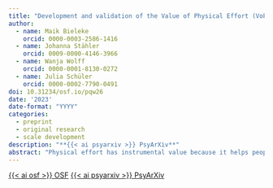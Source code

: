 ```yaml
---
title: "Development and validation of the Value of Physical Effort (VoPE) scale"
author:
  - name: Maik Bieleke
    orcid: 0000-0003-2586-1416
  - name: Johanna Stähler
    orcid: 0009-0000-4146-3966
  - name: Wanja Wolff
    orcid: 0000-0001-8130-0272
  - name: Julia Schüler
    orcid: 0000-0002-7790-0491
doi: 10.31234/osf.io/pqw26
date: '2023'
date-format: "YYYY"
categories:
  - preprint
  - original research
  - scale development
description: "**{{< ai psyarxiv >}} PsyArXiv**"
abstract: "Physical effort has instrumental value because it helps people attain their goals. Growing evidence suggests that people might also experience the exertion of effort itself as valuable. To test this idea, we developed and examined the 4-item Value of Physical Effort (VoPE) scale. Across three independent studies (total *N* = 1267), we established the basic psychometric properties of the VoPE scale and showed consistent associations with measures of sports and exercise behavior. In a study with a longitudinal design, we demonstrated the test-retest reliability of the VoPE scale and its ability to forecast physical activity and exercise behavior. Finally, psychometric network analysis and elastic net regression indicated that the VoPE scale covers a unique content area and makes novel contributions to the prediction of sports behavior. Taken together, the present research yields robust empirical evidence for the idea that people value physical effort to varying degrees. These differences can be efficiently measured with the VoPE scale, which is a short, reliable, and valid instrument that predicts sports and exercise behavior and extends our understanding of how people decide to allocate effort."
---
```


<a class="btn btn-dark rounded-pill" href="https://osf.io/zk9qr/" role="button">{{< ai osf >}} OSF</a> <a class="btn btn-dark rounded-pill" href="10.31234/osf.io/pqw26" role="button">{{< ai psyarxiv >}} PsyArXiv</a>

